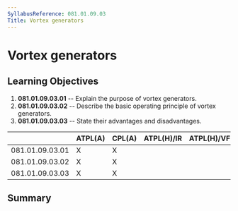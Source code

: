 ```yaml
---
SyllabusReference: 081.01.09.03
Title: Vortex generators
---
```


# Vortex generators

## Learning Objectives

1.  **081.01.09.03.01** -- Explain the purpose of vortex generators.
2.  **081.01.09.03.02** -- Describe the basic operating principle of vortex
    generators.
3.  **081.01.09.03.03** -- State their advantages and disadvantages.

|                 | ATPL(A) | CPL(A) | ATPL(H)/IR | ATPL(H)/VFR | CPL(H) | IR  | CBIR(A) |
| --------------- | ------- | ------ | ---------- | ----------- | ------ | --- | ------- |
| 081.01.09.03.01 | X       | X      |            |             |        |     |         |
| 081.01.09.03.02 | X       | X      |            |             |        |     |         |
| 081.01.09.03.03 | X       | X      |            |             |        |     |         |

## Summary
